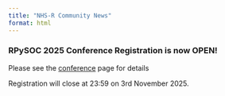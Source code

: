 ```yaml
---
title: "NHS-R Community News"
format: html
---
```


### RPySOC 2025 Conference Registration is now OPEN!

Please see the [conference](conference.qmd) page for details

Registration will close at 23:59 on 3rd November 2025.


